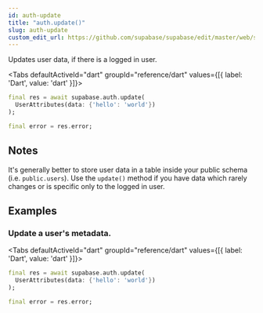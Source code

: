 ```yaml
---
id: auth-update
title: "auth.update()"
slug: auth-update
custom_edit_url: https://github.com/supabase/supabase/edit/master/web/spec/dart.yml
---
```



Updates user data, if there is a logged in user.


<Tabs
  defaultActiveId="dart"
  groupId="reference/dart"
  values={[{ label: 'Dart', value: 'dart' }]}>

<TabsPanel id="dart" label="dart">

```dart
final res = await supabase.auth.update(
  UserAttributes(data: {'hello': 'world'})
);

final error = res.error;
```


</TabsPanel>

</Tabs>





## Notes

It's generally better to store user data in a table inside your public schema (i.e. `public.users`). 
Use the `update()` method if you have data which rarely changes or is specific only to the logged in user.










## Examples

### Update a user's metadata.



<Tabs
  defaultActiveId="dart"
  groupId="reference/dart"
  values={[{ label: 'Dart', value: 'dart' }]}>

<TabsPanel id="dart" label="dart">

```dart
final res = await supabase.auth.update(
  UserAttributes(data: {'hello': 'world'})
);

final error = res.error;
```


</TabsPanel>

</Tabs>